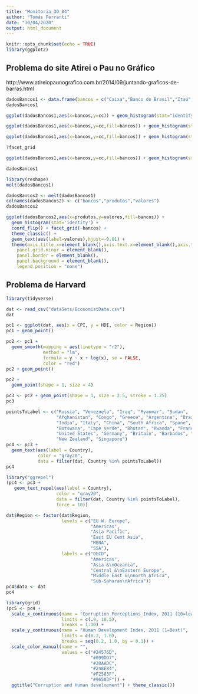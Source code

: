 ```yaml
---
title: "Monitoria_30_04"
author: "Tomás Ferranti"
date: "30/04/2020"
output: html_document
---
```


```r
knitr::opts_chunk$set(echo = TRUE)
library(ggplot2)
```

## Problema do site Atirei o Pau no Gráfico

http://www.atireiopaunografico.com.br/2014/09/juntando-graficos-de-barras.html



























```r
dadosBancos1 <- data.frame(bancos = c("Caixa","Banco do Brasil","Itaú","Bradesco"),cc = c(12,6,8,14),outros = c(11,4,8,9),pessoal = c(15,2,4,5),veiculos=c(4.2,0.5,3,1.7),consignado=c(3.9,0.4,0.5,0.6),habitacao=c(0.6,0,0.3,0.3))
dadosBancos1
```

```r
ggplot(dadosBancos1,aes(x=bancos,y=cc)) + geom_histogram(stat="identity")
```

```r
ggplot(dadosBancos1,aes(x=bancos,y=cc,fill=bancos)) + geom_histogram(stat="identity")
```

```r
ggplot(dadosBancos1,aes(x=bancos,y=cc,fill=bancos)) + geom_histogram(stat="identity") + coord_flip()
```

```r
?facet_grid
```

```r
ggplot(dadosBancos1,aes(x=bancos,y=cc,fill=bancos)) + geom_histogram(stat="identity") + coord_flip() + facet_grid(~outros)
```

```r
dadosBancos1
```


```r
library(reshape)
melt(dadosBancos1)
```

```r
dadosBancos2 <- melt(dadosBancos1)
colnames(dadosBancos2) <- c("bancos","produtos","valores")
dadosBancos2
```
```r
ggplot(dadosBancos2,aes(x=produtos,y=valores,fill=bancos)) + 
  geom_histogram(stat='identity') +
  coord_flip() + facet_grid(~bancos) + 
  theme_classic() + 
  geom_text(aes(label=valores),hjust=-0.01) +
  theme(axis.title.x=element_blank(),axis.text.x=element_blank(),axis.ticks.x=element_blank(),axis.title.y=element_blank(),panel.grid.major = element_blank(),
    panel.grid.minor = element_blank(),
    panel.border = element_blank(),
    panel.background = element_blank(),
    legend.position = "none") 
```

## Problema de Harvard

```r
library(tidyverse)
```

```r
dat <- read_csv("dataSets/EconomistData.csv")
dat
```

```r
pc1 <- ggplot(dat, aes(x = CPI, y = HDI, color = Region))
pc1 + geom_point()
```

```r
pc2 <- pc1 +
  geom_smooth(mapping = aes(linetype = "r2"),
              method = "lm",
              formula = y ~ x + log(x), se = FALSE,
              color = "red")
pc2 + geom_point()
```

```r
pc2 +
  geom_point(shape = 1, size = 4)
```

```r
pc3 <- pc2 + geom_point(shape = 1, size = 2.5, stroke = 1.25)
pc3
```

```r
pointsToLabel <- c("Russia", "Venezuela", "Iraq", "Myanmar", "Sudan",
                   "Afghanistan", "Congo", "Greece", "Argentina", "Brazil",
                   "India", "Italy", "China", "South Africa", "Spane",
                   "Botswana", "Cape Verde", "Bhutan", "Rwanda", "France",
                   "United States", "Germany", "Britain", "Barbados", "Norway", "Japan",
                   "New Zealand", "Singapore")
pc4 <- pc3 +
  geom_text(aes(label = Country),
            color = "gray20",
            data = filter(dat, Country %in% pointsToLabel))
pc4
```

```r
library("ggrepel")
(pc4 <- pc3 +
   geom_text_repel(aes(label = Country),
                   color = "gray20",
                   data = filter(dat, Country %in% pointsToLabel),
                   force = 10))
```

```r
dat$Region <- factor(dat$Region,
                     levels = c("EU W. Europe",
                                "Americas",
                                "Asia Pacific",
                                "East EU Cemt Asia",
                                "MENA",
                                "SSA"),
                     labels = c("OECD",
                                "Americas",
                                "Asia &\nOceania",
                                "Central &\nEastern Europe",
                                "Middle East &\nnorth Africa",
                                "Sub-Saharan\nAfrica"))
pc4$data <- dat
pc4
```

```r
library(grid)
(pc5 <- pc4 +
  scale_x_continuous(name = "Corruption Perceptions Index, 2011 (10=least corrupt)",
                     limits = c(.9, 10.5),
                     breaks = 1:10) +
  scale_y_continuous(name = "Human Development Index, 2011 (1=Best)",
                     limits = c(0.2, 1.0),
                     breaks = seq(0.2, 1.0, by = 0.1)) +
  scale_color_manual(name = "",
                     values = c("#24576D",
                                "#099DD7",
                                "#28AADC",
                                "#248E84",
                                "#F2583F",
                                "#96503F")) +
  ggtitle("Corruption and Human development") + theme_classic())
```

